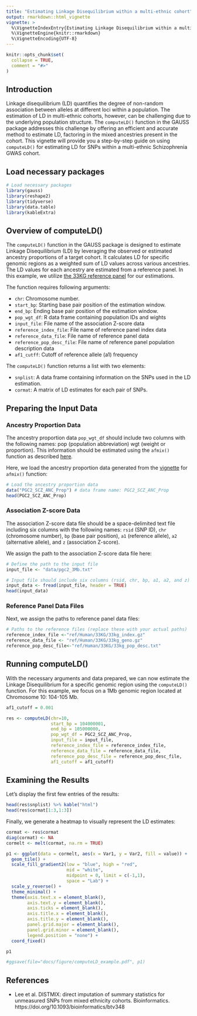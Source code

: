 ```yaml
---
title: "Estimating Linkage Disequilibrium within a multi-ethnic cohort"
output: rmarkdown::html_vignette
vignette: >
  %\VignetteIndexEntry{Estimating Linkage Disequilibrium within a multi-ethnic cohort}
  %\VignetteEngine{knitr::rmarkdown}
  %\VignetteEncoding{UTF-8}
---
```


```r
knitr::opts_chunk$set(
  collapse = TRUE,
  comment = "#>"
)
```

## Introduction

Linkage disequilibrium (LD) quantifies the degree of non-random association between alleles at different loci within a population. The estimation of LD in multi-ethnic cohorts, however, can be challenging due to the underlying population structure. The `computeLD()` function in the GAUSS package addresses this challenge by offering an efficient and accurate method to estimate LD, factoring in the mixed ancestries present in the cohort. This vignette will provide you a step-by-step guide on using `computeLD()` for estimating LD for SNPs within a multi-ethnic Schizophrenia GWAS cohort.


## Load necessary packages
```r
# Load necessary packages
library(gauss)
library(reshape2)
library(tidyverse)
library(data.table)
library(kableExtra)
```

## Overview of computeLD()

The `computeLD()` function in the GAUSS package is designed to estimate Linkage Disequilibrium (LD) by leveraging the observed or estimated ancestry proportions of a target cohort. It calculates LD for specific genomic regions as a weighted sum of LD values across various ancestries. The LD values for each ancestry are estimated from a reference panel. In this example, we utilize [the 33KG reference panel](https://statsleelab.github.io/gauss/articles/ref_33KG.html) for our estimations. 

The function requires following arguments:

* `chr`: Chromosome number.
* `start_bp`: Starting base pair position of the estimation window.
* `end_bp`: Ending base pair position of the estimation window.
* `pop_wgt_df`: R data frame containing population IDs and wights
* `input_file`: File name of the association Z-score data
* `reference_index_file`: File name of reference panel index data
* `reference_data_file`: File name of reference panel data
* `reference_pop_desc_file`: File name of reference panel population description data
* `af1_cutff`: Cutoff of reference allele (a1) frequency


The `computeLD()` function returns a list with two elements:

* `snplist`: A data frame containing information on the SNPs used in the LD estimation.
* `cormat`: A matrix of LD estimates for each pair of SNPs.


## Preparing the Input Data

### Ancestry Proportion Data

The ancestry proportion data `pop_wgt_df` should include two columns with the following names: pop (population abbreviation) wgt (weight or proportion). This information should be estimated using the `afmix()` function as described [here](https://statsleelab.github.io/gauss/articles/afmix_example.html). 

Here, we load the ancestry proportion data generated from the [vignette](https://statsleelab.github.io/gauss/articles/afmix_example.html) for `afmix()` function:

```r
# Load the ancestry proportion data
data("PGC2_SCZ_ANC_Prop") # data frame name: PGC2_SCZ_ANC_Prop
head(PGC2_SCZ_ANC_Prop)
```

### Association Z-score Data

The association Z-score data file should be a space-delimited text file including six columns with the following names: `rsid` (SNP ID), `chr` (chromosome number), `bp` (base pair position), `a1` (reference allele), `a2` (alternative allele), and `z` (association Z-score). 


We assign the path to the association Z-score data file here:
```r
# Define the path to the input file
input_file <- "data/pgc2_3Mb.txt"

# Input file should include six columns (rsid, chr, bp, a1, a2, and z)
input_data <- fread(input_file, header = TRUE)
head(input_data)
```

### Reference Panel Data Files

Next, we assign the paths to reference panel data files:
```r
# Paths to the reference files (replace these with your actual paths)
reference_index_file <-"ref/Human/33KG/33kg_index.gz"
reference_data_file <- "ref/Human/33KG/33kg_geno.gz"
reference_pop_desc_file<-"ref/Human/33KG/33kg_pop_desc.txt"
```


## Running computeLD()

With the necessary arguments and data prepared, we can now estimate the Linkage Disequilibrium for a specific genomic region using the `computeLD()` function. For this example, we focus on a 1Mb genomic region located at Chromosome 10: 104-105 Mb.

```r
af1_cutoff = 0.001

res <- computeLD(chr=10, 
                 start_bp = 104000001, 
                 end_bp = 105000000,
                 pop_wgt_df = PGC2_SCZ_ANC_Prop,
                 input_file = input_file, 
                 reference_index_file = reference_index_file,
                 reference_data_file = reference_data_file, 
                 reference_pop_desc_file = reference_pop_desc_file,
                 af1_cutoff = af1_cutoff)
```

## Examining the Results

Let's display the first few entries of the results:
```r
head(res$snplist) %>% kable("html")
head(res$cormat[1:3,1:3])
```

Finally, we generate a heatmap to visually represent the LD estimates:
```r
cormat <- res$cormat
diag(cormat) <- NA
cormelt <- melt(cormat, na.rm = TRUE)

p1 <- ggplot(data = cormelt, aes(x = Var1, y = Var2, fill = value)) +
  geom_tile() +
  scale_fill_gradient2(low = "blue", high = "red", 
                       mid = "white", 
                       midpoint = 0, limit = c(-1,1), 
                       space = "Lab") +
  scale_y_reverse() +
  theme_minimal() + 
  theme(axis.text.x = element_blank(),
        axis.text.y = element_blank(),
        axis.ticks = element_blank(),
        axis.title.x = element_blank(),
        axis.title.y = element_blank(),
        panel.grid.major = element_blank(),
        panel.grid.minor = element_blank(),
        legend.position = "none") +
  coord_fixed()

p1

#ggsave(file="docs/figure/computeLD_example.pdf", p1)

```

## References

* Lee et al. DISTMIX: direct imputation of summary statistics for unmeasured SNPs from mixed ethnicity cohorts. Bioinformatics. https://doi.org/10.1093/bioinformatics/btv348

